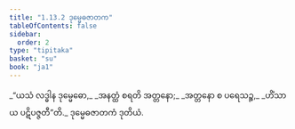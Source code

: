 ```yaml
---
title: "1.13.2 ဒုမ္မေဓဇာတက"
tableOfContents: false
sidebar:
  order: 2
type: "tipitaka"
basket: "su"
book: "ja1"
---
```



<DynamicBreadcrumb />

<Division number="122" book="ja1" e="ch" v="22" p="29">

<Paragraph number="271" type="verses" book="ja1">
_“ယသံ လဒ္ဓါန ဒုမ္မေဓော,_  
_အနတ္ထံ စရတိ အတ္တနော;_  
_အတ္တနော စ ပရေသဉ္စ,_  
_ဟိံသာယ ပဋိပဇ္ဇတီ”တိ._  


</Paragraph>
</Division>

<Paragraph number="272" type="center" book="ja1">
ဒုမ္မေဓဇာတကံ ဒုတိယံ.
</Paragraph>